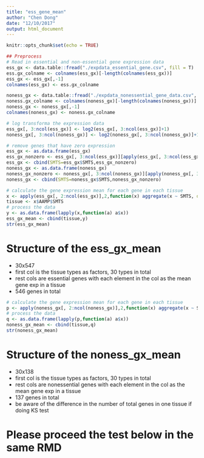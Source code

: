 ```yaml
---
title: "ess_gene_mean"
author: "Chen Dong"
date: "12/10/2017"
output: html_document
---
```


```r
knitr::opts_chunk$set(echo = TRUE)
```

```r
## Preprocess
# Read in essential and non-essential gene expression data
ess_gx <- data.table::fread("./expdata_essential_gene.csv", fill = T)
ess.gx_colname <- colnames(ess_gx)[-length(colnames(ess_gx))]
ess_gx <- ess_gx[,-1]
colnames(ess_gx) <- ess.gx_colname

noness_gx <- data.table::fread("./expdata_nonessential_gene_data.csv", fill = T)
noness.gx_colname <- colnames(noness_gx)[-length(colnames(noness_gx))]
noness_gx <- noness_gx[,-1]
colnames(noness_gx) <- noness.gx_colname

# log transforma the expression data
ess_gx[, 3:ncol(ess_gx)] <- log2(ess_gx[, 3:ncol(ess_gx)]+1)
noness_gx[, 3:ncol(noness_gx)] <- log2(noness_gx[, 3:ncol(noness_gx)]+1)

# remove genes that have zero expression
ess_gx <- as.data.frame(ess_gx)
ess_gx_nonzero <- ess_gx[, 3:ncol(ess_gx)][apply(ess_gx[, 3:ncol(ess_gx)], 2, function(z) !any(z == 0))]
ess_gx <- cbind(SMTS=ess_gx$SMTS,ess_gx_nonzero)
noness_gx <- as.data.frame(noness_gx)
noness_gx_nonzero <- noness_gx[, 3:ncol(noness_gx)][apply(noness_gx[, 3:ncol(noness_gx)], 2, function(z) !any(z == 0))]
noness_gx <- cbind(SMTS=noness_gx$SMTS,noness_gx_nonzero)
```


```r
# calculate the gene expression mean for each gene in each tissue
x <- apply(ess_gx[, 2:ncol(ess_gx)],2,function(x) aggregate(x ~ SMTS, data = ess_gx, FUN= "mean" ))
tissue <- x$AAMP$SMTS
# process the data
y <- as.data.frame(lapply(x,function(a) a$x)) 
ess_gx_mean <- cbind(tissue,y)
str(ess_gx_mean)
```

# Structure of the ess_gx_mean
- 30x547
- first col is the tissue types as factors, 30 types in total
- rest cols are essential genes with each element in the col as the mean gene exp in a tissue
- 546 genes in total

```r
# calculate the gene expression mean for each gene in each tissue
p <- apply(noness_gx[, 2:ncol(noness_gx)],2,function(x) aggregate(x ~ SMTS, data = noness_gx, FUN= "mean" ))
# process the data
q <- as.data.frame(lapply(p,function(a) a$x)) 
noness_gx_mean <- cbind(tissue,q)
str(noness_gx_mean)
```

# Structure of the noness_gx_mean
- 30x138
- first col is the tissue types as factors, 30 types in total
- rest cols are nonessential genes with each element in the col as the mean gene exp in a tissue
- 137 genes in total
- be aware of the difference in the number of total genes in one tissue if doing KS test

# Please proceed the test below in the same RMD